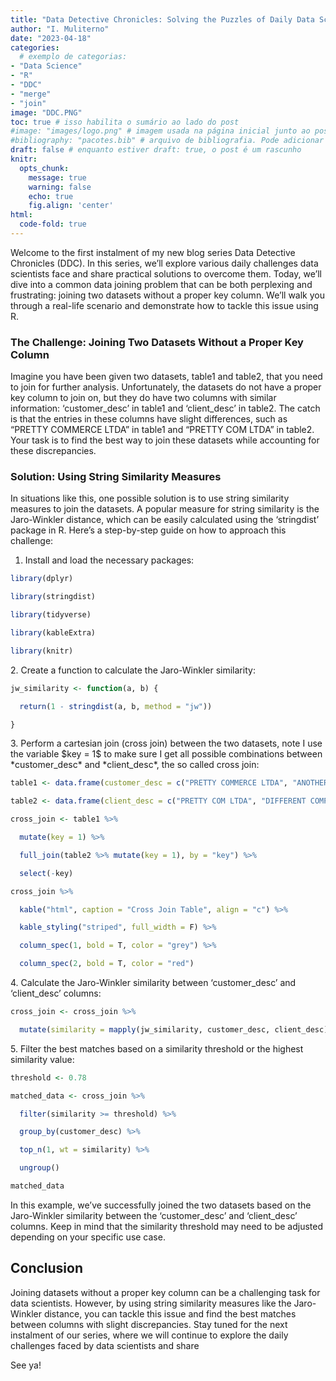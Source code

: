 ```yaml
---
title: "Data Detective Chronicles: Solving the Puzzles of Daily Data Science"
author: "I. Muliterno"
date: "2023-04-18" 
categories: 
  # exemplo de categorias:
- "Data Science"
- "R"
- "DDC"
- "merge"
- "join"
image: "DDC.PNG"  
toc: true # isso habilita o sumário ao lado do post
#image: "images/logo.png" # imagem usada na página inicial junto ao post
#bibliography: "pacotes.bib" # arquivo de bibliografia. Pode adicionar mais arquivos!
draft: false # enquanto estiver draft: true, o post é um rascunho
knitr: 
  opts_chunk: 
    message: true
    warning: false
    echo: true
    fig.align: 'center'
html:
  code-fold: true
---
```


Welcome to the first instalment of my new blog series Data Detective Chronicles (DDC). In this series, we'll explore various daily challenges data scientists face and share practical solutions to overcome them. Today, we'll dive into a common data joining problem that can be both perplexing and frustrating: joining two datasets without a proper key column. We'll walk you through a real-life scenario and demonstrate how to tackle this issue using R.

### The Challenge: Joining Two Datasets Without a Proper Key Column

Imagine you have been given two datasets, table1 and table2, that you need to join for further analysis. Unfortunately, the datasets do not have a proper key column to join on, but they do have two columns with similar information: 'customer_desc' in table1 and 'client_desc' in table2. The catch is that the entries in these columns have slight differences, such as "PRETTY COMMERCE LTDA" in table1 and "PRETTY COM LTDA" in table2. Your task is to find the best way to join these datasets while accounting for these discrepancies.

### Solution: Using String Similarity Measures

In situations like this, one possible solution is to use string similarity measures to join the datasets. A popular measure for string similarity is the Jaro-Winkler distance, which can be easily calculated using the 'stringdist' package in R. Here's a step-by-step guide on how to approach this challenge:

1.  Install and load the necessary packages:

```r
library(dplyr)

library(stringdist)

library(tidyverse)

library(kableExtra)

library(knitr)
```

2\. Create a function to calculate the Jaro-Winkler similarity:

```r
jw_similarity <- function(a, b) {

  return(1 - stringdist(a, b, method = "jw"))

}
```

3\. Perform a cartesian join (cross join) between the two datasets, note I use the variable \$key = 1\$ to make sure I get all possible combinations between \*customer_desc\* and \*client_desc\*, the so called cross join:

```r
table1 <- data.frame(customer_desc = c("PRETTY COMMERCE LTDA", "ANOTHER COMPANY","CORNER SHOP"))

table2 <- data.frame(client_desc = c("PRETTY COM LTDA", "DIFFERENT COMPANY","CORNER S LTDA"))

cross_join <- table1 %>%

  mutate(key = 1) %>%

  full_join(table2 %>% mutate(key = 1), by = "key") %>%

  select(-key)

cross_join %>%

  kable("html", caption = "Cross Join Table", align = "c") %>%

  kable_styling("striped", full_width = F) %>%

  column_spec(1, bold = T, color = "grey") %>%

  column_spec(2, bold = T, color = "red")
```

4\. Calculate the Jaro-Winkler similarity between 'customer_desc' and 'client_desc' columns:

```r
cross_join <- cross_join %>%

  mutate(similarity = mapply(jw_similarity, customer_desc, client_desc))
```

5\. Filter the best matches based on a similarity threshold or the highest similarity value:

```r
threshold <- 0.78

matched_data <- cross_join %>%

  filter(similarity >= threshold) %>%

  group_by(customer_desc) %>%

  top_n(1, wt = similarity) %>%

  ungroup()

matched_data
```

In this example, we've successfully joined the two datasets based on the Jaro-Winkler similarity between the 'customer_desc' and 'client_desc' columns. Keep in mind that the similarity threshold may need to be adjusted depending on your specific use case.

## Conclusion

Joining datasets without a proper key column can be a challenging task for data scientists. However, by using string similarity measures like the Jaro-Winkler distance, you can tackle this issue and find the best matches between columns with slight discrepancies. Stay tuned for the next instalment of our series, where we will continue to explore the daily challenges faced by data scientists and share

See ya!
